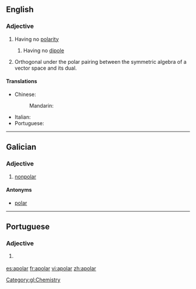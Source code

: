 ==English==

===Adjective===
{{en-adj}}

# Having no [[polarity]]
## {{context|chemistry|physics|lang=en}} Having no [[dipole]]
# {{context|geometry|lang=en}} Orthogonal under the polar pairing between the symmetric algebra of a vector space and its dual.

====Translations====
{{trans-top|having no polarity}}
* Chinese:
*: Mandarin: {{t|cmn|非极性|tr=FeiJiXing|sc=Hani}}
{{trans-mid}}
* Italian: {{t|it|apolare}}
* Portuguese: {{t|pt|apolar}}
{{trans-bottom}}

----

==Galician==

===Adjective===
{{gl-adj|f=apolar|pl=apolares}}

# [[nonpolar]]

====Antonyms====
* [[polar]]

[[Category:gl:Chemistry]]

----

==Portuguese==

===Adjective===
{{pt-adj|apola|r}}

# {{l|en|apolar}} {{gloss|having no polarity}}

[[es:apolar]]
[[fr:apolar]]
[[vi:apolar]]
[[zh:apolar]]
